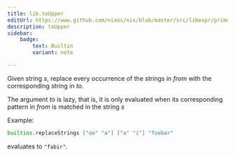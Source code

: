 ```yaml
---
title: lib.toUpper
editUrl: https://www.github.com/nixos/nix/blob/master/src/libexpr/primops.cc
description: toUpper
sidebar:
    badge: 
        text: Builtin
        variant: note

---
```



Given string *s*, replace every occurrence of the strings in *from*
with the corresponding string in *to*.

The argument *to* is lazy, that is, it is only evaluated when its corresponding pattern in *from* is matched in the string *s*

Example:

```nix
builtins.replaceStrings ["oo" "a"] ["a" "i"] "foobar"
```

evaluates to `"fabir"`.
